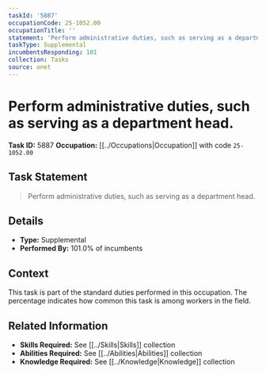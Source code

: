 ```yaml
---
taskId: '5887'
occupationCode: 25-1052.00
occupationTitle: ''
statement: 'Perform administrative duties, such as serving as a department head.'
taskType: Supplemental
incumbentsResponding: 101
collection: Tasks
source: onet
---
```

# Perform administrative duties, such as serving as a department head.

**Task ID:** 5887
**Occupation:** [[../Occupations|Occupation]] with code `25-1052.00`

## Task Statement

> Perform administrative duties, such as serving as a department head.

## Details

- **Type:** Supplemental
- **Performed By:** 101.0% of incumbents

## Context

This task is part of the standard duties performed in this occupation. The percentage indicates how common this task is among workers in the field.

## Related Information

- **Skills Required:** See [[../Skills|Skills]] collection
- **Abilities Required:** See [[../Abilities|Abilities]] collection
- **Knowledge Required:** See [[../Knowledge|Knowledge]] collection
